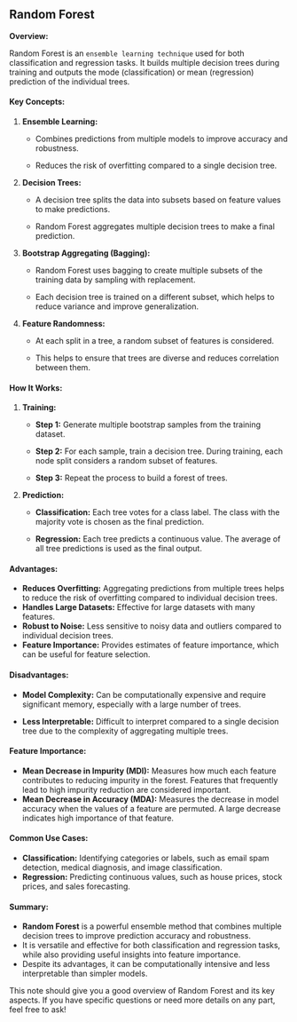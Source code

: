 ## Random Forest

**Overview:**

Random Forest is an `ensemble learning technique` used for both classification and regression tasks. It builds multiple decision trees during training and outputs the mode (classification) or mean (regression) prediction of the individual trees.

#### Key Concepts:

1. **Ensemble Learning:**
   
   - Combines predictions from multiple models to improve accuracy and robustness.
   
   - Reduces the risk of overfitting compared to a single decision tree.

2. **Decision Trees:**
   
   - A decision tree splits the data into subsets based on feature values to make predictions.
   
   - Random Forest aggregates multiple decision trees to make a final prediction.

3. **Bootstrap Aggregating (Bagging):**
   
   - Random Forest uses bagging to create multiple subsets of the training data by sampling with replacement.
   
   - Each decision tree is trained on a different subset, which helps to reduce variance and improve generalization.

4. **Feature Randomness:**
   
   - At each split in a tree, a random subset of features is considered.
   
   - This helps to ensure that trees are diverse and reduces correlation between them.

#### How It Works:

1. **Training:**
   
   - **Step 1:** Generate multiple bootstrap samples from the training dataset.
   
   - **Step 2:** For each sample, train a decision tree. During training, each node split considers a random subset of features.
   
   - **Step 3:** Repeat the process to build a forest of trees.

2. **Prediction:**
   
   - **Classification:** Each tree votes for a class label. The class with the majority vote is chosen as the final prediction.
   
   - **Regression:** Each tree predicts a continuous value. The average of all tree predictions is used as the final output.

#### **Advantages:**

- **Reduces Overfitting:** Aggregating predictions from multiple trees helps to reduce the risk of overfitting compared to individual decision trees.
- **Handles Large Datasets:** Effective for large datasets with many features.
- **Robust to Noise:** Less sensitive to noisy data and outliers compared to individual decision trees.
- **Feature Importance:** Provides estimates of feature importance, which can be useful for feature selection.

#### **Disadvantages:**

- **Model Complexity:** Can be computationally expensive and require significant memory, especially with a large number of trees.

- **Less Interpretable:** Difficult to interpret compared to a single decision tree due to the complexity of aggregating multiple trees.

#### **Feature Importance:**

- **Mean Decrease in Impurity (MDI):** Measures how much each feature contributes to reducing impurity in the forest. Features that frequently lead to high impurity reduction are considered important.
- **Mean Decrease in Accuracy (MDA):** Measures the decrease in model accuracy when the values of a feature are permuted. A large decrease indicates high importance of that feature.

#### **Common Use Cases:**

- **Classification:** Identifying categories or labels, such as email spam detection, medical diagnosis, and image classification.
- **Regression:** Predicting continuous values, such as house prices, stock prices, and sales forecasting.

#### **Summary:**

- **Random Forest** is a powerful ensemble method that combines multiple decision trees to improve prediction accuracy and robustness.
- It is versatile and effective for both classification and regression tasks, while also providing useful insights into feature importance.
- Despite its advantages, it can be computationally intensive and less interpretable than simpler models.

This note should give you a good overview of Random Forest and its key aspects. If you have specific questions or need more details on any part, feel free to ask!
